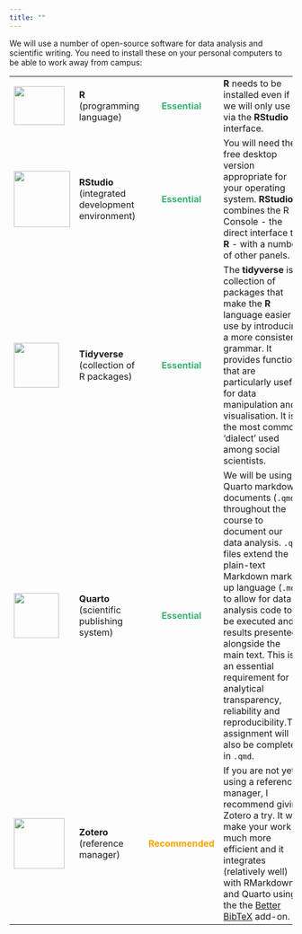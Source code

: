 ```yaml
---
title: ""
---
```


We will use a number of open-source software for data analysis and scientific writing. You need to install these on your personal computers to be able to work away from campus:

+---------------------------------------------------------------------------------------------+--------------------------------------+--------------------------------------------------------------------------------------+----------------------------------------------------------------------------------------------------------------------------------------------------------------------------------------------------------------------------------------------------------------------------------------------------------------------------------------------------------------------------------------------------------------------------+------------------------------------------------------------------------------------------------------------------+
| [![](/files/img/R_logo.png){width="90" height="69"}](https://www.r-project.org/about.html)  | **R**\                               | ```{=html}                                                                           | **R** needs to be installed even if we will only use it via the **RStudio** interface.                                                                                                                                                                                                                                                                                                                                     | [Install the latest version from here](https://cloud.r-project.org/){style="color:MediumSeaGreen"}               |
|                                                                                             | (programming language)               | <p style="color:MediumSeaGreen; font-weight:bold; text-align: center;">Essential</p> |                                                                                                                                                                                                                                                                                                                                                                                                                            |                                                                                                                  |
|                                                                                             |                                      | ```                                                                                  |                                                                                                                                                                                                                                                                                                                                                                                                                            |                                                                                                                  |
+---------------------------------------------------------------------------------------------+--------------------------------------+--------------------------------------------------------------------------------------+----------------------------------------------------------------------------------------------------------------------------------------------------------------------------------------------------------------------------------------------------------------------------------------------------------------------------------------------------------------------------------------------------------------------------+------------------------------------------------------------------------------------------------------------------+
| [![](/files/img/RStudio_logo.png){width="100"}](https://posit.co/download/rstudio-desktop/) | **RStudio**\                         | ```{=html}                                                                           | You will need the free desktop version appropriate for your operating system. **RStudio** combines the R Console - the direct interface to **R** - with a number of other panels.                                                                                                                                                                                                                                          | [Install the latest version from here](https://posit.co/download/rstudio-desktop/){style="color:MediumSeaGreen"} |
|                                                                                             | (integrated development environment) | <p style="color:MediumSeaGreen; font-weight:bold; text-align: center;">Essential</p> |                                                                                                                                                                                                                                                                                                                                                                                                                            |                                                                                                                  |
|                                                                                             |                                      | ```                                                                                  |                                                                                                                                                                                                                                                                                                                                                                                                                            |                                                                                                                  |
+---------------------------------------------------------------------------------------------+--------------------------------------+--------------------------------------------------------------------------------------+----------------------------------------------------------------------------------------------------------------------------------------------------------------------------------------------------------------------------------------------------------------------------------------------------------------------------------------------------------------------------------------------------------------------------+------------------------------------------------------------------------------------------------------------------+
| [![](/files/img/tidyverse_logo.png){width="80"}](https://www.tidyverse.org/)                | **Tidyverse**\                       | ```{=html}                                                                           | The **tidyverse** is a collection of packages that make the **R** language easier to use by introducing a more consistent grammar. It provides functions that are particularly useful for data manipulation and visualisation. It is the most common 'dialect' used among social scientists.                                                                                                                               | Install from within RStudio by executing in the [Console]{.underline}:                                           |
|                                                                                             | (collection of R packages)           | <p style="color:MediumSeaGreen; font-weight:bold; text-align: center;">Essential</p> |                                                                                                                                                                                                                                                                                                                                                                                                                            |                                                                                                                  |
|                                                                                             |                                      | ```                                                                                  |                                                                                                                                                                                                                                                                                                                                                                                                                            | ``` r                                                                                                            |
|                                                                                             |                                      |                                                                                      |                                                                                                                                                                                                                                                                                                                                                                                                                            | install.packages("tidyverse")                                                                                    |
|                                                                                             |                                      |                                                                                      |                                                                                                                                                                                                                                                                                                                                                                                                                            | ```                                                                                                              |
+---------------------------------------------------------------------------------------------+--------------------------------------+--------------------------------------------------------------------------------------+----------------------------------------------------------------------------------------------------------------------------------------------------------------------------------------------------------------------------------------------------------------------------------------------------------------------------------------------------------------------------------------------------------------------------+------------------------------------------------------------------------------------------------------------------+
| [![](/files/img/quartologo.png){width="80"}](https://quarto.org/)                           | **Quarto**\                          | ```{=html}                                                                           | We will be using Quarto markdown documents (`.qmd`) throughout the course to document our data analysis. `.qmd` files extend the plain-text Markdown mark-up language (`.md`) to allow for data analysis code to be executed and results presented alongside the main text. This is an essential requirement for analytical transparency, reliability and reproducibility.The assignment will also be completed in `.qmd`. | Included by default in the latest RStudio release; no need to install separately.\                               |
|                                                                                             | (scientific publishing system)       | <p style="color:MediumSeaGreen; font-weight:bold; text-align: center;">Essential</p> |                                                                                                                                                                                                                                                                                                                                                                                                                            | You can check your installation by executing in the RStudio [Terminal]{.underline} :                             |
|                                                                                             |                                      | ```                                                                                  |                                                                                                                                                                                                                                                                                                                                                                                                                            |                                                                                                                  |
|                                                                                             |                                      |                                                                                      |                                                                                                                                                                                                                                                                                                                                                                                                                            | ``` r                                                                                                            |
|                                                                                             |                                      |                                                                                      |                                                                                                                                                                                                                                                                                                                                                                                                                            | quarto check                                                                                                     |
|                                                                                             |                                      |                                                                                      |                                                                                                                                                                                                                                                                                                                                                                                                                            | ```                                                                                                              |
+---------------------------------------------------------------------------------------------+--------------------------------------+--------------------------------------------------------------------------------------+----------------------------------------------------------------------------------------------------------------------------------------------------------------------------------------------------------------------------------------------------------------------------------------------------------------------------------------------------------------------------------------------------------------------------+------------------------------------------------------------------------------------------------------------------+
| [![](/files/img/zotero_logo.png){width="90"}](https://www.zotero.org/)                      | **Zotero**\                          | ```{=html}                                                                           | If you are not yet using a reference manager, I recommend giving Zotero a try. It will make your work much more efficient and it integrates (relatively well) with RMarkdown and Quarto using the the [Better BibTeX](https://retorque.re/zotero-better-bibtex/installation/) add-on.                                                                                                                                      | [Install the latest version and add-ons from here](https://www.zotero.org/download/){style="color: Orange"}      |
|                                                                                             | (reference manager)                  | <p style="color:Orange; font-weight:bold; text-align: center;">Recommended</p>       |                                                                                                                                                                                                                                                                                                                                                                                                                            |                                                                                                                  |
|                                                                                             |                                      | ```                                                                                  |                                                                                                                                                                                                                                                                                                                                                                                                                            |                                                                                                                  |
+---------------------------------------------------------------------------------------------+--------------------------------------+--------------------------------------------------------------------------------------+----------------------------------------------------------------------------------------------------------------------------------------------------------------------------------------------------------------------------------------------------------------------------------------------------------------------------------------------------------------------------------------------------------------------------+------------------------------------------------------------------------------------------------------------------+

